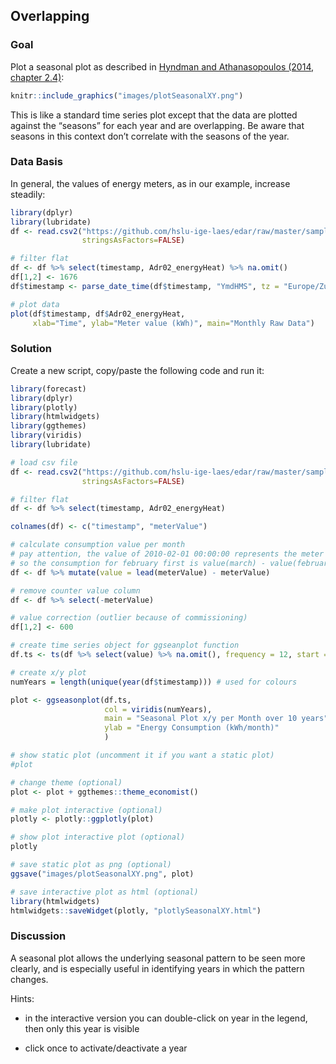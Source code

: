 ## Overlapping
### Goal
Plot a seasonal plot as described in <a href="https://otexts.com/fpp2/seasonal-plots.html" target="_blank">Hyndman and Athanasopoulos (2014, chapter 2.4)</a>:

```r
knitr::include_graphics("images/plotSeasonalXY.png")
```

This is like a standard time series plot except that the data are plotted against the "seasons" for each year and are overlapping. Be aware that seasons in this context don't correlate with the seasons of the year.

### Data Basis
In general, the values of energy meters, as in our example, increase steadily:

```r
library(dplyr)
library(lubridate)
df <- read.csv2("https://github.com/hslu-ige-laes/edar/raw/master/sampleData/flatHeatAndHotWater.csv",
                stringsAsFactors=FALSE)

# filter flat
df <- df %>% select(timestamp, Adr02_energyHeat) %>% na.omit()
df[1,2] <- 1676
df$timestamp <- parse_date_time(df$timestamp, "YmdHMS", tz = "Europe/Zurich")

# plot data
plot(df$timestamp, df$Adr02_energyHeat,
     xlab="Time", ylab="Meter value (kWh)", main="Monthly Raw Data")
```

### Solution
Create a new script, copy/paste the following code and run it:

```r
library(forecast)
library(dplyr)
library(plotly)
library(htmlwidgets)
library(ggthemes)
library(viridis)
library(lubridate)

# load csv file
df <- read.csv2("https://github.com/hslu-ige-laes/edar/raw/master/sampleData/flatHeatAndHotWater.csv",
                stringsAsFactors=FALSE)

# filter flat
df <- df %>% select(timestamp, Adr02_energyHeat)

colnames(df) <- c("timestamp", "meterValue")

# calculate consumption value per month
# pay attention, the value of 2010-02-01 00:00:00 represents the meter reading on february first,
# so the consumption for february first is value(march) - value(february)!
df <- df %>% mutate(value = lead(meterValue) - meterValue)

# remove counter value column
df <- df %>% select(-meterValue)

# value correction (outlier because of commissioning)
df[1,2] <- 600

# create time series object for ggseanplot function
df.ts <- ts(df %>% select(value) %>% na.omit(), frequency = 12, start = min(year(df$timestamp)))

# create x/y plot
numYears = length(unique(year(df$timestamp))) # used for colours

plot <- ggseasonplot(df.ts,
                     col = viridis(numYears),
                     main = "Seasonal Plot x/y per Month over 10 years",
                     ylab = "Energy Consumption (kWh/month)"
                     )

# show static plot (uncomment it if you want a static plot)
#plot

# change theme (optional)
plot <- plot + ggthemes::theme_economist()

# make plot interactive (optional)
plotly <- plotly::ggplotly(plot)

# show plot interactive plot (optional)
plotly

```


```r
# save static plot as png (optional)
ggsave("images/plotSeasonalXY.png", plot)
```


```r
# save interactive plot as html (optional)
library(htmlwidgets)
htmlwidgets::saveWidget(plotly, "plotlySeasonalXY.html")
```

### Discussion
A seasonal plot allows the underlying seasonal pattern to be seen more clearly, and is especially useful in identifying years in which the pattern changes.


Hints:

* in the interactive version you can double-click on year in the legend, then only this year is visible

* click once to activate/deactivate a year

